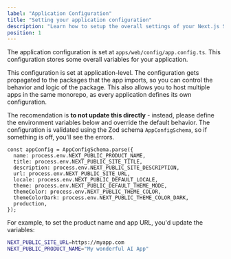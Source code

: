 ```yaml
---
label: "Application Configuration"
title: "Setting your application configuration"
description: "Learn how to setup the overall settings of your Next.js Supabase application"
position: 1
---
```


The application configuration is set at `apps/web/config/app.config.ts`. This configuration stores some overall variables for your application.

This configuration is set at application-level. The configuration gets propagated to the packages that the app imports, so you can control the behavior and logic of the package. This also allows you to host multiple apps in the same monorepo, as every application defines its own configuration.

The recomendation is **to not update this directly** - instead, please define the environment variables below and override the default behavior. The configuration is validated using the Zod schema `AppConfigSchema`, so if something is off, you'll see the errors.

```tsx
const appConfig = AppConfigSchema.parse({
  name: process.env.NEXT_PUBLIC_PRODUCT_NAME,
  title: process.env.NEXT_PUBLIC_SITE_TITLE,
  description: process.env.NEXT_PUBLIC_SITE_DESCRIPTION,
  url: process.env.NEXT_PUBLIC_SITE_URL,
  locale: process.env.NEXT_PUBLIC_DEFAULT_LOCALE,
  theme: process.env.NEXT_PUBLIC_DEFAULT_THEME_MODE,
  themeColor: process.env.NEXT_PUBLIC_THEME_COLOR,
  themeColorDark: process.env.NEXT_PUBLIC_THEME_COLOR_DARK,
  production,
});
```

For example, to set the product name and app URL, you'd update the variables:

```bash
NEXT_PUBLIC_SITE_URL=https://myapp.com
NEXT_PUBLIC_PRODUCT_NAME="My wonderful AI App"
```